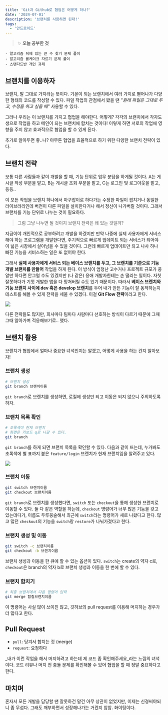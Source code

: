 ```yaml
---
title: 'Git과 Github로 협업은 어떻게 하나?'
date: '2024-07-01'
description: '브랜치를 사용하면 된대!'
tags:
  - '안드로이드'
---
```


> ✨ **오늘 공부한 것**
>
```
- 알고리즘 뒤에 있는 큰 수 찾기 문제 풀이
- 알고리즘 롤케이크 자르기 문제 풀이
- 스탠다드반 개인 과제
```
>

## 브랜치를 이용하자

브랜치, 말 그대로 가지라는 뜻이다. 기본이 되는 브랜치에서 여러 가지로 뻗어나가 다양한 형태의 코드를 작성할 수 있다. 파일 작업의 관점에서 봤을 땐 _"원래 파일은 그대로 두고, 수정을 하고 싶을 때"_ 사용할 수 있다.

그러나 우리는 이 브랜치를 가지고 협업을 해야한다. 어떻게? 각각의 브랜치에서 각자도생으로 작업을 하고 메인이 되는 브랜치에 합치는 것이다! 이렇게 하면 서로의 작업에 영향을 주지 않고 효과적으로 협업을 할 수 있게 된다. 

추가로 알아두면 좋..나? 아무튼 협업을 효율적으로 하기 위한 다양한 브랜치 전략이 있다.

## 브랜치 전략

보통 다른 사람들과 같이 개발을 할 때, 기능 단위로 업무 분담을 하게될 것이다. A는 게시글 작성 부분을 맡고, B는 게시글 조회 부분을 맡고, C는 로그인 및 로그아웃을 맡고, 등등.. 

이 모든 작업을 브랜치 하나에서 마구잡이로 하다가는 수정한 파일이 겹치거나 동일한 라이브러리인데 버전이 다른 파일을 설치한다거나 해서 정신이 나가버릴 것이다. 그래서 브랜치를 기능 단위로 나누는 것이 필요하다.

> 그럼 그냥 나누면 될 것이지 브랜치 전략은 왜 있는 것일까? 

지금이야 개인적으로 공부하려고 개발을 하겠지만 만약 나중에 실제 사용자에게 서비스해야 하는 프로그램을 개발한다면, 주기적으로 빠르게 업데이트 되는 서비스가 되어야 이 넓은 시장에서 살아남을 수 있을 것이다. 그런데 빠르게 업데이트만 되고 나사 하나 빠진 기능을 서비스하는 일은 또 없어야 한다. 

그래서 **실제 사용자에게 서비스 되는 베이스 브랜치를 두고, 그 브랜치를 기준으로 기능 개발 브랜치를 만들어** 작업을 하게 된다. 이 방식이 엄청난 고수거나 프로젝트 규모가 콩알만 하다면 안그럴 수도 있겠지만 (나 같은) 응애 개발자한테는 손 떨리는 일이다. 자칫 잘못하다가 기껏 개발한 앱을 다 망쳐버릴 수도 있기 때문이다. 따라서 **베이스 브랜치와 기능 브랜치 사이에 dev 혹은 develop 브랜치**를 두어 내가 만든 기능이 잘 동작하는지 테스트를 해볼 수 있게 전략을 세울 수 있겠다. 이걸 **Git Flow 전략**이라고 한다. 

![](/posts/etc/today-i-learned/2024-07-01-1.png)

다른 전략들도 많지만, 회사마다 팀마다 사람마다 선호하는 방식이 다르기 때문에 그때그때 알아가며 적응해보기로.. 했다.

## 브랜치 활용

브랜치가 협업에서 얼마나 중요한 녀석인지는 알겠고, 어떻게 사용을 하는 건지 알아보자!

### 브랜치 생성

```bash
# 브랜치 생성
git branch 브랜치이름
```

`git branch`로 브랜치를 생성하면, 로컬에 생성만 되고 이동은 되지 않으니 주의하도록 하자.

### 브랜치 목록 확인

```bash
# 초록색이 현재 브랜치
# 화면은 키보드 q로 나갈 수 있다.
git branch
```

`git branch`를 하게 되면 브랜치 목록을 확인할 수 있다. 다음과 같이 뜨는데, 누가봐도 초록색에 별 표까지 붙은 `feature/login` 브랜치가 현재 브랜치임을 알려주고 있다. 

![](/posts/etc/today-i-learned/2024-07-01-2.png)

### 브랜치 이동

```bash
git switch 브랜치이름
git checkout 브랜치이름
```

`git branch`로 브랜치를 생성했다면, `switch` 또는 `checkout`을 통해 생성한 브랜치로 이동할 수 있다. 둘 다 같은 역할을 하는데, `checkout` 명령어가 너무 많은 기능을 갖고 있는데다가, 이름도 두루뭉술해서 최근에 `switch`라는 명령어가 새로 나왔다고 한다. 많고 많던 `checkout`의 기능을 `switch`랑 `restore`가 나눠가졌다고 한다. 

### 브랜치 생성 및 이동

```bash
git switch -c 브랜치이름
git checkout -b 브랜치이름
```

브랜치 생성과 이동을 한 큐에 할 수 있는 옵션이 있다. `switch`는 create의 약자 c로, `checkout`은 branch의 약자 b로 브랜치 생성과 이동을 한 번에 할 수 있다. 

### 브랜치 합치기

```bash
# 최종 브랜치에서 다음 명령어 입력
git merge 합칠브랜치이름
```

이 명령어는 사실 많이 쓰이진 않고, 깃허브의 pull request를 이용해 머지하는 경우가 더 많다고 한다. 

## Pull Request

>
- `pull`: 당겨서 합치는 것 (merge)
- `request`: 요청하다

_내가 이런 작업을 해서 머지하려고 하는데 제 코드 좀 확인해주세요_라는 느낌의 녀석이다. 코드 리뷰나 머지 전 충돌 문제를 확인해볼 수 있어 협업을 할 때 정말 중요하다고 한다. 

## 마치며

혼자서 모든 개발을 담당할 땐 잘못하건 말건 아무 상관이 없었지만, 이제는 신경써야되니 좀 무섭다. 그래도 깨부하면서 성장해나가는 거겠지 암암. 화이팅이다.
